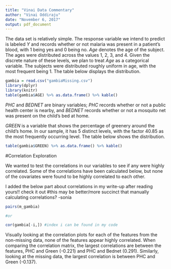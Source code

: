 ```yaml
---
title: "Vinai Data Commentary"
author: "Vinai Oddiraju"
date: "November 6, 2017"
output: pdf_document
---
```


The data set is relatively simple. The response variable we intend to predict is labeled $Y$ and records whether or not malaria was present in a patient's blood, with 1 being yes and 0 being no. $Age$ denotes the age of the subject. The ages were distributed across the values 1, 2, 3, and 4. Given the discrete nature of these levels, we plan to treat $Age$ as a categorical variable. The subjects were distributed roughly uniform in age, with the most frequent being 1. The table below displays the distribution. 

```r
gambia = read.csv("gambiaMissing.csv")
library(dplyr)
library(knitr)
table(gambia$AGE) %>% as.data.frame() %>% kable()
```

$PHC$ and $BEDNET$ are binary variables; $PHC$ records whether or not a public health center is nearby, and $BEDNET$ records whether or not a mosquito net was present on the child's bed at home. 

$GREEN$ is a variable that shows the percentage of greenery around the child's home. In our sample, it has 5 distinct levels, with the factor 40.85 as the most frequently occurring level. The table below shows the distribution.

```r
table(gambia$GREEN) %>% as.data.frame() %>% kable()
```

#Correlation Exploration

We wanted to test the correlations in our variables to see if any were highly correlated. Some of the correlations have been calculated below, but none of the covariates were found to be highly correlated to each other. 

<!---
```r
print("Age and greenery")
cor(gambia$AGE, gambia$GREEN)
print("Age and bed net")
cor(gambia$AGE, gambia$BEDNET, use = "complete.obs") 
print("Grennery and bed net")
cor(gambia$GREEN, gambia$BEDNET, use = "complete.obs")
print("PHC and bed net")
cor(gambia$PHC, gambia$BEDNET, use = "complete.obs")
print("Greenery and PHC")
cor(gambia$GREEN, gambia$PHC)
print("Age and PHC")
cor(gambia$AGE, gambia$PHC)

```
--->

I added the below part about correlations in my write-up after reading yours!! check it out
#this may be better/more succinct that manually calculating correlations? -sonia
```r
pairs(m_gambia)

#or

cor(gambia[-i,]) #index i can be found in my code
```
Visually looking at the correlation plots for each of the features from the non-missing data, none of the features appear highly correlated. When comparing the correlation matrix, the largest correlations are between the features, PHC and Green (-0.221) and PHC and Bednet (0.291). Similarly, looking at the missing data, the largest correlation is between PHC and Green (-0.137).   
